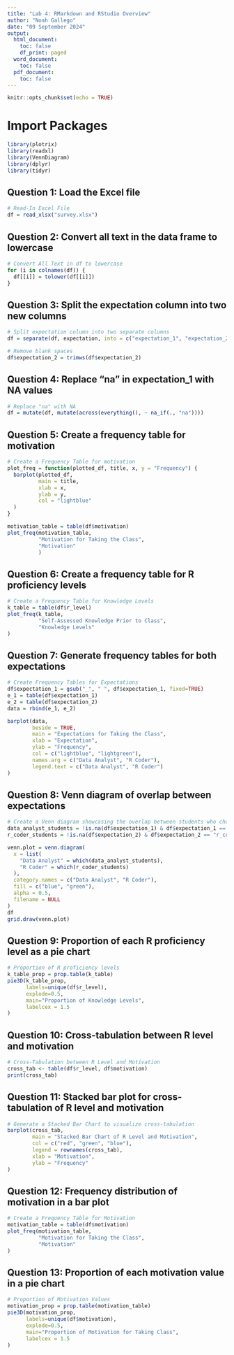 ```yaml
---
title: "Lab 4: RMarkdown and RStudio Overview"
author: "Noah Gallego"
date: "09 September 2024"
output: 
  html_document: 
    toc: false
    df_print: paged
  word_document: 
    toc: false
  pdf_document: 
    toc: false
---
```


```r
knitr::opts_chunk$set(echo = TRUE)
```

# Import Packages
```r
library(plotrix)
library(readxl)
library(VennDiagram)
library(dplyr)
library(tidyr)

```

## Question 1: Load the Excel file
```r
# Read-In Excel File
df = read_xlsx("survey.xlsx")
```

## Question 2: Convert all text in the data frame to lowercase
```r
# Convert All Text in df to lowercase
for (i in colnames(df)) {
  df[[i]] = tolower(df[[i]])
}
```

## Question 3: Split the expectation column into two new columns
```r
# Split expectation column into two separate columns
df = separate(df, expectation, into = c("expectation_1", "expectation_2"), sep = ",")

# Remove blank spaces
df$expectation_2 = trimws(df$expectation_2)
```

## Question 4: Replace "na" in expectation_1 with NA values
```r
# Replace "na" with NA
df = mutate(df, mutate(across(everything(), ~ na_if(., "na"))))
```

## Question 5: Create a frequency table for motivation
```r
# Create a Frequency Table for motivation
plot_freq = function(plotted_df, title, x, y = "Frequency") {
  barplot(plotted_df,
          main = title,
          xlab = x,
          ylab = y,
          col = "lightblue"
  )
}

motivation_table = table(df$motivation)
plot_freq(motivation_table,
          "Motivation for Taking the Class",
          "Motivation"
          )
```

## Question 6: Create a frequency table for R proficiency levels
```r
# Create a Frequency Table for Knowledge Levels
k_table = table(df$r_level)
plot_freq(k_table,
          "Self-Assessed Knowledge Prior to Class",
          "Knowledge Levels"
)
```

## Question 7: Generate frequency tables for both expectations
```r
# Create Frequency Tables for Expectations
df$expectation_1 = gsub("_", " ", df$expectation_1, fixed=TRUE)
e_1 = table(df$expectation_1)
e_2 = table(df$expectation_2)
data = rbind(e_1, e_2)

barplot(data,
        beside = TRUE,
        main = "Expectations for Taking the Class",
        xlab = "Expectation",
        ylab = "Frequency",
        col = c("lightblue", "lightgreen"),
        names.arg = c("Data Analyst", "R Coder"),
        legend.text = c("Data Analyst", "R Coder")
)
```

## Question 8: Venn diagram of overlap between expectations
```r
# Create a Venn diagram showcasing the overlap between students who chose "data analyst" for expectation_1 and "r coder" for expectation_2
data_analyst_students = !is.na(df$expectation_1) & df$expectation_1 == "data analyst"
r_coder_students = !is.na(df$expectation_2) & df$expectation_2 == "r_coder"

venn.plot = venn.diagram(
  x = list(
    "Data Analyst" = which(data_analyst_students),
    "R Coder" = which(r_coder_students)
  ),
  category.names = c("Data Analyst", "R Coder"),
  fill = c("blue", "green"),
  alpha = 0.5,
  filename = NULL
)
df
grid.draw(venn.plot)

```

## Question 9: Proportion of each R proficiency level as a pie chart
```r
# Proportion of R proficiency levels
k_table_prop = prop.table(k_table)
pie3D(k_table_prop,
      labels=unique(df$r_level),
      explode=0.5,
      main="Proportion of Knowledge Levels",
      labelcex = 1.5
)
```

## Question 10: Cross-tabulation between R level and motivation
```r
# Cross-Tabulation between R Level and Motivation
cross_tab <- table(df$r_level, df$motivation)
print(cross_tab)
```

## Question 11: Stacked bar plot for cross-tabulation of R level and motivation
```r
# Generate a Stacked Bar Chart to visualize cross-tabulation
barplot(cross_tab, 
        main = "Stacked Bar Chart of R Level and Motivation", 
        col = c("red", "green", "blue"), 
        legend = rownames(cross_tab), 
        xlab = "Motivation", 
        ylab = "Frequency"
)
```

## Question 12: Frequency distribution of motivation in a bar plot
```r
# Create a Frequency Table for Motivation
motivation_table = table(df$motivation)
plot_freq(motivation_table,
          "Motivation for Taking the Class",
          "Motivation"
)
```

## Question 13: Proportion of each motivation value in a pie chart
```r
# Proportion of Motivation Values
motivation_prop = prop.table(motivation_table)
pie3D(motivation_prop,
      labels=unique(df$motivation),
      explode=0.5,
      main="Proportion of Motivation for Taking Class",
      labelcex = 1.5
)
```
